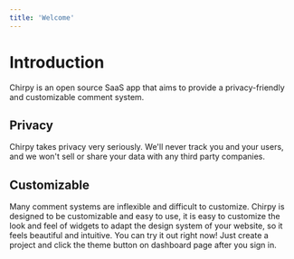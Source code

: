 ```yaml
---
title: 'Welcome'
---
```


# Introduction

Chirpy is an open source SaaS app that aims to provide a privacy-friendly and customizable comment system.

## Privacy

Chirpy takes privacy very seriously. We'll never track you and your users, and we won't sell or share your data with any third party companies.

## Customizable

Many comment systems are inflexible and difficult to customize. Chirpy is designed to be customizable and easy to use, it is easy to customize the look and feel of widgets to adapt the design system of your website, so it feels beautiful and intuitive. You can try it out right now! Just create a project and click the theme button on dashboard page after you sign in.
